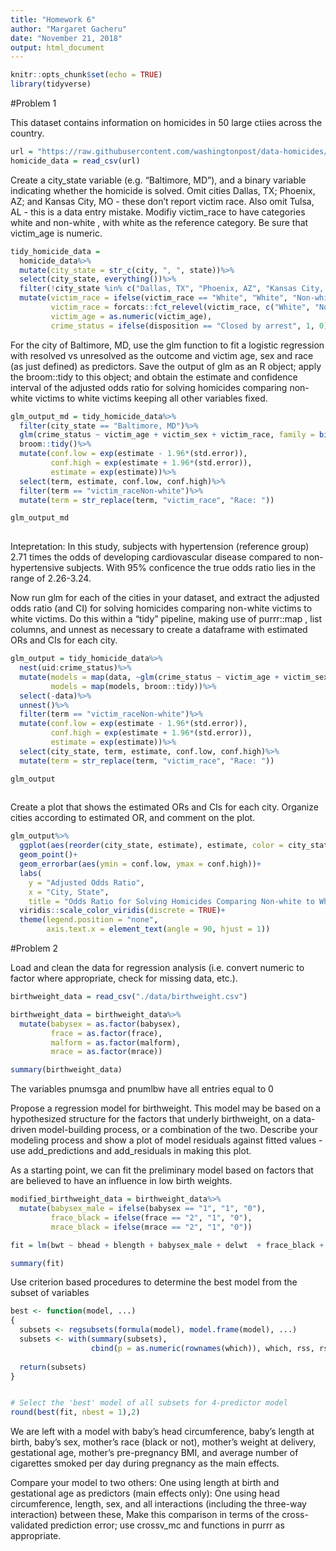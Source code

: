 ```yaml
---
title: "Homework 6"
author: "Margaret Gacheru"
date: "November 21, 2018"
output: html_document
---
```


```r
knitr::opts_chunk$set(echo = TRUE)
library(tidyverse)
```

#Problem 1

This dataset contains information on homicides in 50 large ctiies across the country.

```r
url = "https://raw.githubusercontent.com/washingtonpost/data-homicides/master/homicide-data.csv"
homicide_data = read_csv(url)

```


Create a city_state variable (e.g. "Baltimore, MD"), and a binary variable indicating whether the homicide is solved. Omit cities Dallas, TX; Phoenix, AZ; and Kansas City, MO - these don't report victim race. Also omit Tulsa, AL - this is a data entry mistake. Modifiy victim_race to have categories white and non-white , with white as the reference category. Be sure that victim_age is numeric. 

```r
tidy_homicide_data = 
  homicide_data%>%
  mutate(city_state = str_c(city, ", ", state))%>%
  select(city_state, everything())%>%
  filter(!city_state %in% c("Dallas, TX", "Phoenix, AZ", "Kansas City, MO", "Tulsa, AL"))%>%
  mutate(victim_race = ifelse(victim_race == "White", "White", "Non-white"),
         victim_race = forcats::fct_relevel(victim_race, c("White", "Non-white")),
         victim_age = as.numeric(victim_age),
         crime_status = ifelse(disposition == "Closed by arrest", 1, 0))

```

For the city of Baltimore, MD, use the glm function to fit a logistic regression with resolved vs unresolved as the outcome and victim age, sex and race (as just defined) as predictors. Save the output of glm as an R object; apply the broom::tidy to this object; and obtain the estimate and confidence interval of the adjusted odds ratio for solving homicides comparing non-white victims to white victims keeping all other variables fixed. 

```r

glm_output_md = tidy_homicide_data%>%
  filter(city_state == "Baltimore, MD")%>%
  glm(crime_status ~ victim_age + victim_sex + victim_race, family = binomial(link = "logit"), data = .)%>%
  broom::tidy()%>%
  mutate(conf.low = exp(estimate - 1.96*(std.error)),
         conf.high = exp(estimate + 1.96*(std.error)),
         estimate = exp(estimate))%>%
  select(term, estimate, conf.low, conf.high)%>%
  filter(term == "victim_raceNon-white")%>%
  mutate(term = str_replace(term, "victim_race", "Race: "))

glm_output_md
  
```

Intepretation: In this study, subjects with hypertension (reference group) 2.71 times the odds of developing cardiovascular disease compared to non-hypertensive subjects. With 95% conficence the true odds ratio lies in the range of 2.26-3.24.


Now run glm for each of the cities in your dataset, and extract the adjusted odds ratio (and CI) for solving homicides comparing non-white victims to white victims. Do this within a "tidy" pipeline, making use of purrr::map , list columns, and unnest as necessary to create a dataframe with estimated ORs and CIs for each city.

```r

glm_output = tidy_homicide_data%>%
  nest(uid:crime_status)%>%
  mutate(models = map(data, ~glm(crime_status ~ victim_age + victim_sex + victim_race, family = binomial(link = "logit"), data = .x)),
         models = map(models, broom::tidy))%>%
  select(-data)%>%
  unnest()%>%
  filter(term == "victim_raceNon-white")%>%
  mutate(conf.low = exp(estimate - 1.96*(std.error)),
         conf.high = exp(estimate + 1.96*(std.error)),
         estimate = exp(estimate))%>%
  select(city_state, term, estimate, conf.low, conf.high)%>%
  mutate(term = str_replace(term, "victim_race", "Race: "))

glm_output
  
```

Create a plot that shows the estimated ORs and CIs for each city. Organize cities according to estimated OR, and comment on the plot.

```r

glm_output%>%
  ggplot(aes(reorder(city_state, estimate), estimate, color = city_state))+
  geom_point()+
  geom_errorbar(aes(ymin = conf.low, ymax = conf.high))+
  labs(
    y = "Adjusted Odds Ratio",
    x = "City, State",
    title = "Odds Ratio for Solving Homicides Comparing Non-white to White Victims")+
  viridis::scale_color_viridis(discrete = TRUE)+
  theme(legend.position = "none", 
        axis.text.x = element_text(angle = 90, hjust = 1))

```


#Problem 2


Load and clean the data for regression analysis (i.e. convert numeric to factor where appropriate, check for missing data, etc.). 

```r

birthweight_data = read_csv("./data/birthweight.csv")

birthweight_data = birthweight_data%>%
  mutate(babysex = as.factor(babysex),
         frace = as.factor(frace),
         malform = as.factor(malform),
         mrace = as.factor(mrace))

summary(birthweight_data)
```

The variables pnumsga and pnumlbw have all entries equal to 0

Propose a regression model for birthweight. This model may be based on a hypothesized structure for the factors that underly birthweight, on a data-driven model-building process, or a combination of the two. Describe your modeling process and show a plot of model residuals against fitted values - use add_predictions and add_residuals in making this plot. 

As a starting point, we can fit the preliminary model based on factors that are believed to have an influence in low birth weights. 

```r

modified_birthweight_data = birthweight_data%>%
  mutate(babysex_male = ifelse(babysex == "1", "1", "0"),
         frace_black = ifelse(frace == "2", "1", "0"),
         mrace_black = ifelse(mrace == "2", "1", "0"))

fit = lm(bwt ~ bhead + blength + babysex_male + delwt  + frace_black + mrace_black + fincome + gaweeks + malform + mheight + momage + parity + ppbmi + smoken + wtgain, data = modified_birthweight_data)

summary(fit)

```


Use criterion based procedures to determine the best model from the subset of variables 

```r

best <- function(model, ...) 
{
  subsets <- regsubsets(formula(model), model.frame(model), ...)
  subsets <- with(summary(subsets),
                  cbind(p = as.numeric(rownames(which)), which, rss, rsq, adjr2, cp, bic))
  
  return(subsets)
}  


# Select the 'best' model of all subsets for 4-predictor model
round(best(fit, nbest = 1),2)
```

We are left with a model with baby's head circumference, baby's length at birth, baby's sex, mother's race (black or not), mother's weight at delivery, gestational age, mother's pre-pregnancy BMI, and average number of cigarettes smoked per day during pregnancy as the main effects.  

Compare your model to two others: One using length at birth and gestational age as predictors (main effects only): One using head circumference, length, sex, and all interactions (including the three-way interaction) between these, Make this comparison in terms of the cross-validated prediction error; use crossv_mc and functions in purrr as appropriate. 

```r

```

